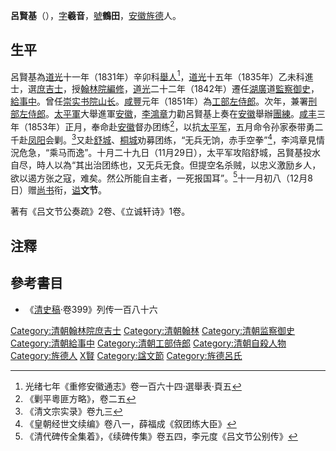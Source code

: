 '''呂賢基'''（{{bd|1803年||1853年|catIdx=L呂}}），[[表字|字]]'''羲音'''，[[號|號]]'''鶴田'''，[[安徽|安徽]][[旌德|旌德]]人。

==生平==
呂賢基為[[道光|道光]]十一年（1831年）辛卯科[[舉人|舉人]]<ref>光绪七年《重修安徽通志》卷一百六十四·選舉表·頁五</ref>，[[道光|道光]]十五年（1835年）乙未科進士，選[[庶吉士|庶吉士]]，授[[翰林院編修|翰林院編修]]，[[道光|道光]]二十二年（1842年）遷任[[湖廣|湖廣]]道[[監察御史|監察御史]]，[[給事中|給事中]]。曾任[[崇实书院|崇实书院]][[山长|山长]]。[[咸豐|咸豐]]元年（1851年）為[[工部左侍郎|工部左侍郎]]。次年，兼署[[刑部左侍郎|刑部左侍郎]]。[[太平軍|太平軍]]大舉進軍[[安徽|安徽]]，[[李鴻章|李鴻章]]力勸呂賢基上奏在[[安徽|安徽]]舉辦[[團練|團練]]。[[咸丰|咸丰]]三年（1853年）正月，奉命赴[[安徽|安徽]]督办团练<ref>《剿平粵匪方略》，卷二五</ref>，以抗[[太平军|太平军]]，五月命令孙家泰带勇二千赴[[凤阳|凤阳]]会剿。<ref>《清文宗实录》卷九三</ref>又赴[[舒城|舒城]]、[[桐城|桐城]]劝募团练，“无兵无饷，赤手空拳”<ref>《皇朝经世文续编》卷八一，薛福成《叙团练大臣》</ref>，李鸿章見情況危急，“乘马而逸”。十月二十九日（11月29日），太平军攻陷舒城，呂賢基投水自尽，時人以為“其出治团练也，又无兵无食。但提空名杀贼，以忠义激励乡人，欲以遏方张之寇，难矣。然公所能自主者，一死报国耳”。<ref>《清代碑传全集着》，《续碑传集》卷五四，李元度《吕文节公别传》</ref>十一月初八（12月8日）赠[[尚书|尚书]]衔，[[谥|谥]]'''文节'''。

著有《吕文节公奏疏》2卷、《立诚轩诗》1卷。

==注釋==
{{reflist}}

==參考書目==
*《[[清史稿|清史稿]]·卷399》列传一百八十六

{{道光十五年乙未科殿試金榜}}

{{DEFAULTSORT:Lv呂}}
[[Category:清朝翰林院庶吉士|Category:清朝翰林院庶吉士]]
[[Category:清朝翰林|Category:清朝翰林]]
[[Category:清朝监察御史|Category:清朝监察御史]]
[[Category:清朝給事中|Category:清朝給事中]]
[[Category:清朝工部侍郎|Category:清朝工部侍郎]]
[[Category:清朝自殺人物|Category:清朝自殺人物]]
[[Category:旌德人|Category:旌德人]]
[[Category:呂姓|X賢]]
[[Category:諡文節|Category:諡文節]]
[[Category:旌德呂氏|Category:旌德呂氏]]
